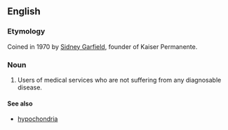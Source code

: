 
==English==
===Etymology===

Coined in 1970 by [[w:Sidney_R._Garfield|Sidney Garfield]], founder of Kaiser Permanente.

===Noun===
{{en-noun|-|sg=[[worried]] [[well]]}}

# {{medicine}} Users of medical services who are not suffering from any diagnosable disease.


====See also====
*[[hypochondria]]